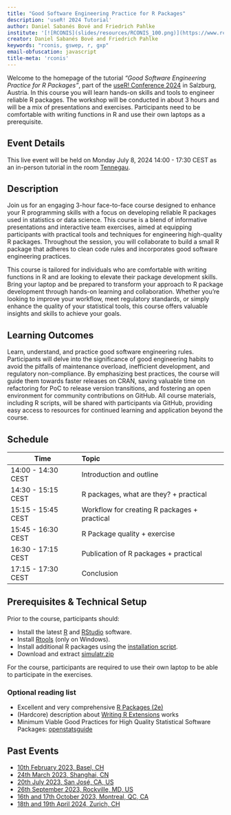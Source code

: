 ```yaml
---
title: "Good Software Engineering Practice for R Packages"
description: 'useR! 2024 Tutorial'
author: Daniel Sabanés Bové and Friedrich Pahlke
institute: '[![RCONIS](slides/resources/RCONIS_100.png)](https://www.rconis.com "RPACT Company Website")'
creator: Daniel Sabanés Bové and Friedrich Pahlke
keywords: "rconis, gswep, r, gxp"
email-obfuscation: javascript
title-meta: 'rconis'
---
```


```{=html}
<!--
Creators (initial authors): 
- Daniel Sabanes Bove, https://github.com/danielinteractive/ and www.linkedin.com/in/danielsabanesbove/
- Friedrich Pahlke, https://github.com/fpahlke/ and www.linkedin.com/in/pahlke/
- Kevin Kunzmann, https://github.com/kkmann/ and https://www.linkedin.com/in/kevin-kunzmann-6486a11bb/
- Liming Li, https://github.com/clarkliming
- Joe Zhu, https://github.com/shajoezhu and http://www.linkedin.com/in/joe-zhu-464b5818
- Shuang Li, https://github.com/shuangli22
- Doug Kelkhoff, https://github.com/dgkf and https://www.linkedin.com/in/doug-kelkhoff/
- Philippe Boileau, https://github.com/philboileau and https://www.linkedin.com/in/philippe-boileau-773270205/
- Lukas A. Widmer, https://github.com/luwidmer and https://www.linkedin.com/in/lukas-widmer-37800b9b/
- Michael Mayer, https://www.linkedin.com/in/drmichaelmayer/

The current version was edited by
- Daniel Sabanes Bove, https://github.com/danielinteractive/ and www.linkedin.com/in/danielsabanesbove/
- Friedrich Pahlke, https://github.com/fpahlke/ and www.linkedin.com/in/pahlke/

License: This work is licensed under the Creative Commons Attribution-ShareAlike 4.0 International License.
To view a copy of this license, visit http://creativecommons.org/licenses/by-sa/4.0/.
The source files are hosted at https://github.com/RCONIS/user2024-tutorial-gswep, which is forked from and a subset of the original version at https://github.com/RCONIS/workshop-r-swe-zrh,.

Important: To use this work you must provide the name of the creators (initial authors), a link to the material, a link to the license, and indicate if changes were made.
-->
```

Welcome to the homepage of the tutorial *"Good Software Engineering Practice for R Packages"*, part of the [useR! Conference 2024](https://events.linuxfoundation.org/user/) in Salzburg, Austria. In this course you will learn hands-on skills and tools to engineer reliable R packages. The workshop will be conducted in about 3 hours and will be a mix of presentations and exercises. Participants need to be comfortable with writing functions in R and use their own laptops as a prerequisite.

## Event Details

This live event will be held on Monday July 8, 2024 14:00 - 17:30 CEST as an in-person tutorial in the room [Tennegau](https://userconf2024.sched.com/venue/Tennegau?iframe=no).

## Description

Join us for an engaging 3-hour face-to-face course designed to enhance your R programming skills with a focus on developing reliable R packages used in statistics or data science. This course is a blend of informative presentations and interactive team exercises, aimed at equipping participants with practical tools and techniques for engineering high-quality R packages. Throughout the session, you will collaborate to build a small R package that adheres to clean code rules and incorporates good software engineering practices.

This course is tailored for individuals who are comfortable with writing functions in R and are looking to elevate their package development skills. Bring your laptop and be prepared to transform your approach to R package development through hands-on learning and collaboration. Whether you're looking to improve your workflow, meet regulatory standards, or simply enhance the quality of your statistical tools, this course offers valuable insights and skills to achieve your goals.

## Learning Outcomes

Learn, understand, and practice good software engineering rules. Participants will delve into the significance of good engineering habits to avoid the pitfalls of maintenance overload, inefficient development, and regulatory non-compliance. By emphasizing best practices, the course will guide them towards faster releases on CRAN, saving valuable time on refactoring for PoC to release version transitions, and fostering an open environment for community contributions on GitHub. All course materials, including R scripts, will be shared with participants via GitHub, providing easy access to resources for continued learning and application beyond the course.

## Schedule 

| Time               | Topic                                        |
|--------------------|:---------------------------------------------|
| 14:00 - 14:30 CEST | Introduction and outline                     |
| 14:30 - 15:15 CEST | R packages, what are they? + practical       |
| 15:15 - 15:45 CEST | Workflow for creating R packages + practical |
| 15:45 - 16:30 CEST | R Package quality + exercise                 |
| 16:30 - 17:15 CEST | Publication of R packages + practical        |
| 17:15 - 17:30 CEST | Conclusion                                   |

## Prerequisites & Technical Setup

Prior to the course, participants should:

-   Install the latest [R](https://www.r-project.org/) and [RStudio](https://posit.co/download/rstudio-desktop/) software.
-   Install [Rtools](https://cran.r-project.org/bin/windows/Rtools/rtools43/rtools.html) (only on Windows).
-   Install additional R packages using the [installation script](slides/download/install.R).
-   Download and extract [simulatr.zip](slides/download/simulatr.zip)

For the course, participants are required to use their own laptop to be able to participate in the exercises.

### Optional reading list

-   Excellent and very comprehensive [R Packages (2e)](https://r-pkgs.org/)
-   (Hardcore) description about [Writing R Extensions](https://cran.r-project.org/doc/manuals/R-exts.html) works
-   Minimum Viable Good Practices for High Quality Statistical Software Packages: [openstatsguide](https://www.openstatsware.org/guide.html) 

## Past Events

-   [10th February 2023, Basel, CH](https://kkmann.github.io/workshop-r-swe/)
-   [24th March 2023, Shanghai, CN](https://openpharma.github.io/workshop-r-swe/)
-   [20th July 2023, San José, CA, US](https://openpharma.github.io/workshop-r-swe-sf/)
-   [26th September 2023, Rockville, MD, US](https://openpharma.github.io/workshop-r-swe-md/)
-   [16th and 17th October 2023, Montreal, QC, CA](https://openpharma.github.io/workshop-r-swe-mtl/)
-   [18th and 19th April 2024, Zurich, CH](https://rconis.github.io/workshop-r-swe-zrh/)